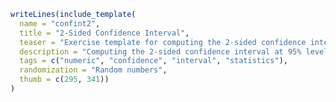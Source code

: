 ```r
writeLines(include_template(
  name = "confint2",
  title = "2-Sided Confidence Interval",
  teaser = "Exercise template for computing the 2-sided confidence interval for the mean based on a random sample.",
  description = "Computing the 2-sided confidence interval at 95% level for the mean based on a random sample. The exercise is a cloze with two numeric answers for the lower and upper bound of the confidence interval, respectively.",
  tags = c("numeric", "confidence", "interval", "statistics"),
  randomization = "Random numbers",
  thumb = c(295, 341))
)
```
